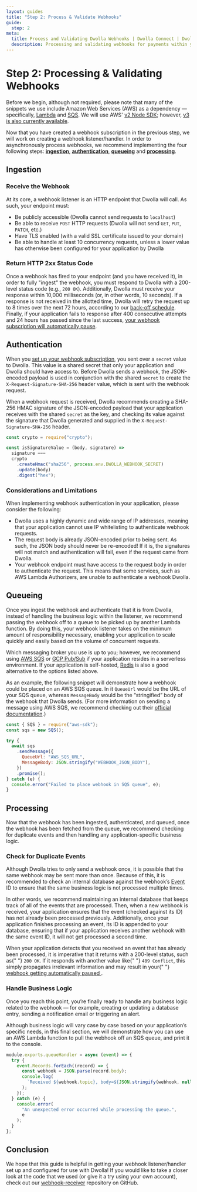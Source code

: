 ```yaml
---
layout: guides
title: "Step 2: Process & Validate Webhooks"
guide:
  step: 2
meta:
  title: Process and Validating Dwolla Webhooks | Dwolla Connect | Dwolla API Documentation
  description: Processing and validating webhooks for payments within your application by utilizing the Dwolla Connect API.
---
```


# Step 2: Processing & Validating Webhooks

Before we begin, although not required, please note that many of the snippets we use include Amazon Web Services (AWS) as a dependency — specifically, [Lambda](https://aws.amazon.com/lambda/) and [SQS](https://aws.amazon.com/sqs/). We will use AWS' [v2 Node SDK](https://www.npmjs.com/package/aws-sdk); however, [v3 is also currently available](https://github.com/aws/aws-sdk-js-v3).

Now that you have created a webhook subscription in the previous step, we will work on creating a webhook listener/handler. In order to asynchronously process webhooks, we recommend implementing the four following steps: [**ingestion**](#ingestion), [**authentication**](#authentication), [**queueing**](#queueing) and [**processing**](#processing).

## Ingestion

### Receive the Webhook

At its core, a webhook listener is an HTTP endpoint that Dwolla will call. As such, your endpoint must:

- Be publicly accessible (Dwolla cannot send requests to `localhost`)
- Be able to receive `POST` HTTP requests (Dwolla will not send `GET`, `PUT`, `PATCH`, etc.)
- Have TLS enabled (with a valid SSL certificate issued to your domain)
- Be able to handle at least 10 concurrency requests, unless a lower value has otherwise been configured for your application by Dwolla

### Return HTTP 2xx Status Code

Once a webhook has fired to your endpoint (and you have received it), in order to fully "ingest" the webhook, you must respond to Dwolla with a 200-level status code (e.g., `200 OK`). Additionally, Dwolla must receive your response within 10,000 milliseconds (or, in other words, 10 seconds). If a response is not received in the allotted time, Dwolla will retry the request up to 8 times over the next 72 hours, according to our [back-off schedule](/api-reference/connect/webhook-subscriptions#delivery-rate). Finally, if your application fails to response after 400 consecutive attempts and 24 hours has passed since the last success, [your webhook subscription will automatically pause](/api-reference/connect/webhook-subscriptions#automatic-pause-of-a-webhook-subscription).

## Authentication

When you [set up your webhook subscription](/docs/connect/webhooks/create-subscription), you sent over a `secret` value to Dwolla. This value is a shared secret that only your application and Dwolla should have access to. Before Dwolla sends a webhook, the JSON-encoded payload is used in conjunction with the shared `secret` to create the `X-Request-Signature-SHA-256` header value, which is sent with the webhook request.

When a webhook request is received, Dwolla recommends creating a SHA-256 HMAC signature of the JSON-encoded payload that your application receives with the shared `secret` as the key, and checking its value against the signature that Dwolla generated and supplied in the `X-Request-Signature-SHA-256` header.

```javascript
const crypto = require("crypto");

const isSignatureValue = (body, signature) =>
  signature ===
  crypto
    .createHmac("sha256", process.env.DWOLLA_WEBHOOK_SECRET)
    .update(body)
    .digest("hex");
```

### Considerations and Limitations

When implementing webhook authentication in your application, please consider the following:

- Dwolla uses a highly dynamic and wide range of IP addresses, meaning that your application cannot use IP whitelisting to authenticate webhook requests.
- The request body is already JSON-encoded prior to being sent. As such, the JSON body should never be re-encoded! If it is, the signatures will not match and authentication will fail, even if the request came from Dwolla.
- Your webhook endpoint must have access to the request body in order to authenticate the request. This means that some services, such as AWS Lambda Authorizers, are unable to authenticate a webhook Dwolla.

## Queueing

Once you ingest the webhook and authenticate that it is from Dwolla, instead of handling the business logic within the listener, we recommend passing the webhook off to a queue to be picked up by another Lambda function. By doing this, your webhook listener takes on the minimum amount of responsibility necessary, enabling your application to scale quickly and easily based on the volume of concurrent requests.

Which messaging broker you use is up to you; however, we recommend using [AWS SQS](https://aws.amazon.com/sqs/) or [GCP Pub/Sub](https://cloud.google.com/pubsub) if your application resides in a serverless environment. If your application is self-hosted, [Redis](https://redis.io/) is also a good alternative to the options listed above.

As an example, the following snippet will demonstrate how a webhook could be placed on an AWS SQS queue. In it `QueueUrl` would be the URL of your SQS queue, whereas `MessageBody` would be the “stringified” body of the webhook that Dwolla sends. (For more information on sending a message using AWS SQS, we recommend checking out their [official documentation](https://docs.aws.amazon.com/sdk-for-javascript/v2/developer-guide/sqs-examples-send-receive-messages.html#sqs-examples-send-receive-messages-sending).)

```javascript
const { SQS } = require("aws-sdk");
const sqs = new SQS();

try {
  await sqs
    .sendMessage({
      QueueUrl: "AWS_SQS_URL",
      MessageBody: JSON.stringify("WEBHOOK_JSON_BODY"),
    })
    .promise();
} catch (e) {
  console.error("Failed to place webhook in SQS queue", e);
}
```

## Processing

Now that the webhook has been ingested, authenticated, and queued, once the webhook has been fetched from the queue, we recommend checking for duplicate events and then handling any application-specific business logic.

### Check for Duplicate Events

Although Dwolla tries to only send a webhook once, it is possible that the same webhook may be sent more than once. Because of this, it is recommended to check an internal database against the webhook’s [Event](https://developers.dwolla.com/api-reference/connect/events) ID to ensure that the same business logic is not processed multiple times.

In other words, we recommend maintaining an internal database that keeps track of all of the events that are processed. Then, when a new webhook is received, your application ensures that the event (checked against its ID) has not already been processed previously. Additionally, once your application finishes processing an event, its ID is appended to your database, ensuring that if your application receives another webhook with the same event ID, it will not get processed a second time.

<AlertBar variation="info">
  When your application detects that you received an event that has already been
  processed, it is imperative that it returns with a 200-level status, such as{" "}
  <code>200 OK</code>. If it responds with another value like{" "}
  <code>409 Conflict</code>, this simply propagates irrelevant information and
  may result in your{" "}
  <a href="/api-reference/connect/webhook-subscriptions#automatic-pause-of-a-webhook-subscription">
    webhook getting automatically paused
  </a>
  .
</AlertBar>

### Handle Business Logic

Once you reach this point, you’re finally ready to handle any business logic related to the webhook — for example, creating or updating a database entry, sending a notification email or triggering an alert.

Although business logic will vary case by case based on your application’s specific needs, in this final section, we will demonstrate how you can use an AWS Lambda function to pull the webhook off an SQS queue, and print it to the console.

```javascript
module.exports.queueHandler = async (event) => {
  try {
    event.Records.forEach((record) => {
      const webhook = JSON.parse(record.body);
      console.log(
        `Received ${webhook.topic}, body=${JSON.stringify(webhook, null, 2)}`
      );
    });
  } catch (e) {
    console.error(
      "An unexpected error occurred while processing the queue.",
      e
    );
  }
};
```

## Conclusion

We hope that this guide is helpful in getting your webhook listener/handler set up and configured for use with Dwolla! If you would like to take a closer look at the code that we used (or give it a try using your own account), check out our [webhook-receiver](https://github.com/Dwolla/webhook-receiver) repository on GitHub.
